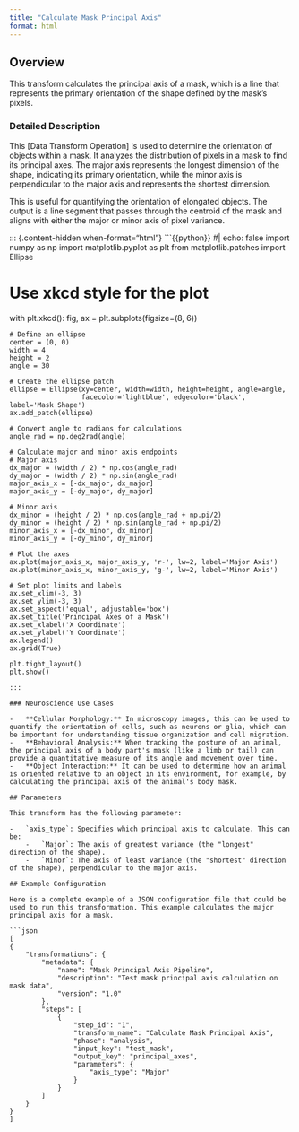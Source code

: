 ```yaml
---
title: "Calculate Mask Principal Axis"
format: html
---
```


## Overview

This transform calculates the principal axis of a mask, which is a line that represents the primary orientation of the shape defined by the mask's pixels.

### Detailed Description

This [Data Transform Operation] is used to determine the orientation of objects within a mask. It analyzes the distribution of pixels in a mask to find its principal axes. The major axis represents the longest dimension of the shape, indicating its primary orientation, while the minor axis is perpendicular to the major axis and represents the shortest dimension.

This is useful for quantifying the orientation of elongated objects. The output is a line segment that passes through the centroid of the mask and aligns with either the major or minor axis of pixel variance.

::: {.content-hidden when-format="html"}
```{{python}}
#| echo: false
import numpy as np
import matplotlib.pyplot as plt
from matplotlib.patches import Ellipse

# Use xkcd style for the plot
with plt.xkcd():
    fig, ax = plt.subplots(figsize=(8, 6))

    # Define an ellipse
    center = (0, 0)
    width = 4
    height = 2
    angle = 30

    # Create the ellipse patch
    ellipse = Ellipse(xy=center, width=width, height=height, angle=angle,
                      facecolor='lightblue', edgecolor='black', label='Mask Shape')
    ax.add_patch(ellipse)

    # Convert angle to radians for calculations
    angle_rad = np.deg2rad(angle)

    # Calculate major and minor axis endpoints
    # Major axis
    dx_major = (width / 2) * np.cos(angle_rad)
    dy_major = (width / 2) * np.sin(angle_rad)
    major_axis_x = [-dx_major, dx_major]
    major_axis_y = [-dy_major, dy_major]

    # Minor axis
    dx_minor = (height / 2) * np.cos(angle_rad + np.pi/2)
    dy_minor = (height / 2) * np.sin(angle_rad + np.pi/2)
    minor_axis_x = [-dx_minor, dx_minor]
    minor_axis_y = [-dy_minor, dy_minor]

    # Plot the axes
    ax.plot(major_axis_x, major_axis_y, 'r-', lw=2, label='Major Axis')
    ax.plot(minor_axis_x, minor_axis_y, 'g-', lw=2, label='Minor Axis')

    # Set plot limits and labels
    ax.set_xlim(-3, 3)
    ax.set_ylim(-3, 3)
    ax.set_aspect('equal', adjustable='box')
    ax.set_title('Principal Axes of a Mask')
    ax.set_xlabel('X Coordinate')
    ax.set_ylabel('Y Coordinate')
    ax.legend()
    ax.grid(True)

    plt.tight_layout()
    plt.show()
```
:::

### Neuroscience Use Cases

-   **Cellular Morphology:** In microscopy images, this can be used to quantify the orientation of cells, such as neurons or glia, which can be important for understanding tissue organization and cell migration.
-   **Behavioral Analysis:** When tracking the posture of an animal, the principal axis of a body part's mask (like a limb or tail) can provide a quantitative measure of its angle and movement over time.
-   **Object Interaction:** It can be used to determine how an animal is oriented relative to an object in its environment, for example, by calculating the principal axis of the animal's body mask.

## Parameters

This transform has the following parameter:

-   `axis_type`: Specifies which principal axis to calculate. This can be:
    -   `Major`: The axis of greatest variance (the "longest" direction of the shape).
    -   `Minor`: The axis of least variance (the "shortest" direction of the shape), perpendicular to the major axis.

## Example Configuration

Here is a complete example of a JSON configuration file that could be used to run this transformation. This example calculates the major principal axis for a mask.

```json
[
{
    "transformations": {
        "metadata": {
            "name": "Mask Principal Axis Pipeline",
            "description": "Test mask principal axis calculation on mask data",
            "version": "1.0"
        },
        "steps": [
            {
                "step_id": "1",
                "transform_name": "Calculate Mask Principal Axis",
                "phase": "analysis",
                "input_key": "test_mask",
                "output_key": "principal_axes",
                "parameters": {
                    "axis_type": "Major"
                }
            }
        ]
    }
}
]
```
